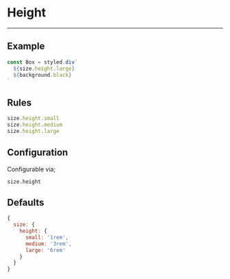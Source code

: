 
# Height

---

## Example

<Height />

```js
const Box = styled.div`
  ${size.height.large}
  ${background.black}
`
```

## Rules

```js
size.height.small
size.height.medium
size.height.large
```

## Configuration

Configurable via;

```
size.height
```

## Defaults

```js
{
  size: {
    height: {
      small: '1rem',
      medium: '3rem',
      large: '6rem'
    }
  }
}
```
